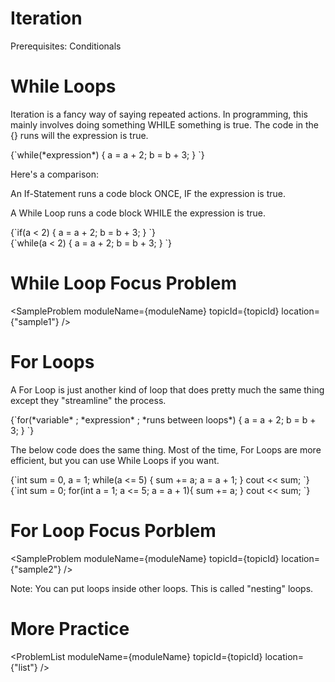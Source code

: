 


<Sidebar moduleName={moduleName} /> 

# Iteration 

Prerequisites: Conditionals

# While Loops

Iteration is a fancy way of saying repeated actions. In programming, this mainly involves doing something WHILE 
something is true. The code in the {} runs will the expression is true. 

<div style={{ transform: 'translateX(150px)' }}>
  <SyntaxHighlighter language="cpp" style={okaidia}>
{`while(*expression*) {
    a = a + 2; 
    b = b + 3; 
}
`}
  </SyntaxHighlighter>
</div>

Here's a comparison: 

An If-Statement runs a code block ONCE, IF the expression is true. 

A While Loop runs a code block WHILE the expression is true. 

<div style={{ transform: 'translateX(150px)' }}>
  <SyntaxHighlighter language="cpp" style={okaidia}>
{`if(a < 2) { 
    a = a + 2; 
    b = b + 3; 
}
`}
  </SyntaxHighlighter>
</div>

<div style={{ transform: 'translateX(150px)' }}>
  <SyntaxHighlighter language="cpp" style={okaidia}>
{`while(a < 2) { 
    a = a + 2; 
    b = b + 3; 
}
`}
  </SyntaxHighlighter>
</div>

# While Loop Focus Problem 

<SampleProblem  moduleName={moduleName} topicId={topicId} location={"sample1"} /> 

# For Loops 

A For Loop is just another kind of loop that does pretty much the same thing except they "streamline" the process. 

<div style={{ transform: 'translateX(150px)' }}>
  <SyntaxHighlighter language="cpp" style={okaidia}>
{`for(*variable* ; *expression* ; *runs between loops*) { 
    a = a + 2; 
    b = b + 3; 
}
`}
  </SyntaxHighlighter>
</div>

The below code does the same thing. Most of the time, For Loops are more efficient, but you can use While Loops if
you want. 

<div style={{ transform: 'translateX(150px)' }}>
  <SyntaxHighlighter language="cpp" style={okaidia}>
{`int sum = 0, a = 1; 
while(a <= 5) {
	sum += a; 
    a = a + 1; 
}
cout << sum;
`}
  </SyntaxHighlighter>
</div>

<div style={{ transform: 'translateX(150px)' }}>
  <SyntaxHighlighter language="cpp" style={okaidia}>
{`int sum = 0; 
for(int a = 1; a <= 5; a = a + 1){
	sum += a;
}
cout << sum; 
`}
  </SyntaxHighlighter>
</div>

# For Loop Focus Porblem 

<SampleProblem  moduleName={moduleName} topicId={topicId} location={"sample2"} /> 

Note: You can put loops inside other loops. This is called "nesting" loops. 

# More Practice 

<ProblemList  moduleName={moduleName} topicId={topicId} location={"list"} /> 

<TopicProgress moduleName={moduleName} topicId={topicId} />



